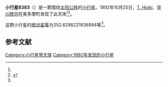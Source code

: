 {{Infobox planet
| bgcolour = #FFFFC0
| name = 8383
| symbol = 
| image = 
| caption = 
| discovery = yes
| discovery_ref = 
| discoverer = [[T._Hioki|T. Hioki]]、[[早川修司|早川修司]]
| discovery_site = [[奥多摩町|奥多摩町]] 
| discovered = 1992年10月25日
| designations = yes
| mp_name = 
| named_after = 
| alt_names = 1992 UA3/ 1994 EB6
| mp_category = [[主带小行星|主带小行星]]
| orbit_ref = <ref name="a">[http://ssd.jpl.nasa.gov/sbdb.cgi?sstr=8383 8383] {{Wayback|url=http://ssd.jpl.nasa.gov/sbdb.cgi?sstr=8383 |date=20210827034505 }}，小行星數據庫瀏覽器（JPL Small-Body Database Browser）－[[美国国家航空航天局|美国国家航空航天局]]喷气推进实验室</ref>
| epoch = 2456400.5 (2013年4月18日更新)
| aphelion = {{convert|2.91783366452564|AU|km|3|abbr=on|lk=out}}
| perihelion = {{convert|2.396831220941603|AU|km|3|abbr=on}}
| semimajor = {{convert|2.657332442733622|AU|km|3|abbr=on}}
| eccentricity = 0.0980311
| period = 1582.221427 [[日|日]]<br />4.33[[儒略年|儒略年]]
| avg_speed = 
| inclination = 3.937104508687108
| asc_node = 44.33250107045556
| mean_anomaly = 
| arg_peri = 352.6298221836894
| satellites = 
| physical_characteristics = yes
| dimensions = 
| mass = 
| density = 
| surface_grav = 
| escape_velocity = 
| sidereal_day = 
| axial_tilt = 
| pole_ecliptic_lat = 
| pole_ecliptic_lon = 
| albedo = 
| temperatures= 
| temp_name1 = 
| mean_temp_1 = 
| max_temp_1 = 
| temp_name2 = 
| max_temp_2 = 
| spectral_type = 
| abs_magnitude = 352.6298221836894
}}

'''小行星8383'''（{{lang-en|8383}}）是一颗围绕[[太阳|太阳]][[公转|公转]]的[[小行星|小行星]]。1992年10月25日，[[T._Hioki|T. Hioki]]、[[早川修司|早川修司]]在奥多摩町发现了此天体<ref name="a" /><ref>{{cite news|title=小行星列表|url=http://cfa-www.harvard.edu/iau/lists/NumberedMPs.txt|accessdate=2013-07-08|newspaper=哈佛大学|archive-date=2008-05-17|archive-url=https://web.archive.org/web/20080517010638/http://cfa-www.harvard.edu/iau/lists/NumberedMPs.txt|dead-url=no}}</ref>。

这颗小行星的[[绝对星等|绝对星等]]为352.6298221836894等<ref name="a" />。

==参考文献==
{{reflist}}
{{Minor Planet Number|[[小行星8382|小行星8382]]|[[小行星8384|小行星8384]]}}

{{小天体}}

[[Category:小行星带天体|Category:小行星带天体]]
[[Category:1992年发现的小行星|Category:1992年发现的小行星]]

{{asteroid-stub}}